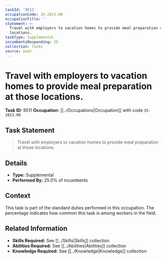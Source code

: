 ```yaml
---
taskId: '9511'
occupationCode: 35-2013.00
occupationTitle: ''
statement: >-
  Travel with employers to vacation homes to provide meal preparation at those
  locations.
taskType: Supplemental
incumbentsResponding: 25
collection: Tasks
source: onet
---
```

# Travel with employers to vacation homes to provide meal preparation at those locations.

**Task ID:** 9511
**Occupation:** [[../Occupations|Occupation]] with code `35-2013.00`

## Task Statement

> Travel with employers to vacation homes to provide meal preparation at those locations.

## Details

- **Type:** Supplemental
- **Performed By:** 25.0% of incumbents

## Context

This task is part of the standard duties performed in this occupation. The percentage indicates how common this task is among workers in the field.

## Related Information

- **Skills Required:** See [[../Skills|Skills]] collection
- **Abilities Required:** See [[../Abilities|Abilities]] collection
- **Knowledge Required:** See [[../Knowledge|Knowledge]] collection
